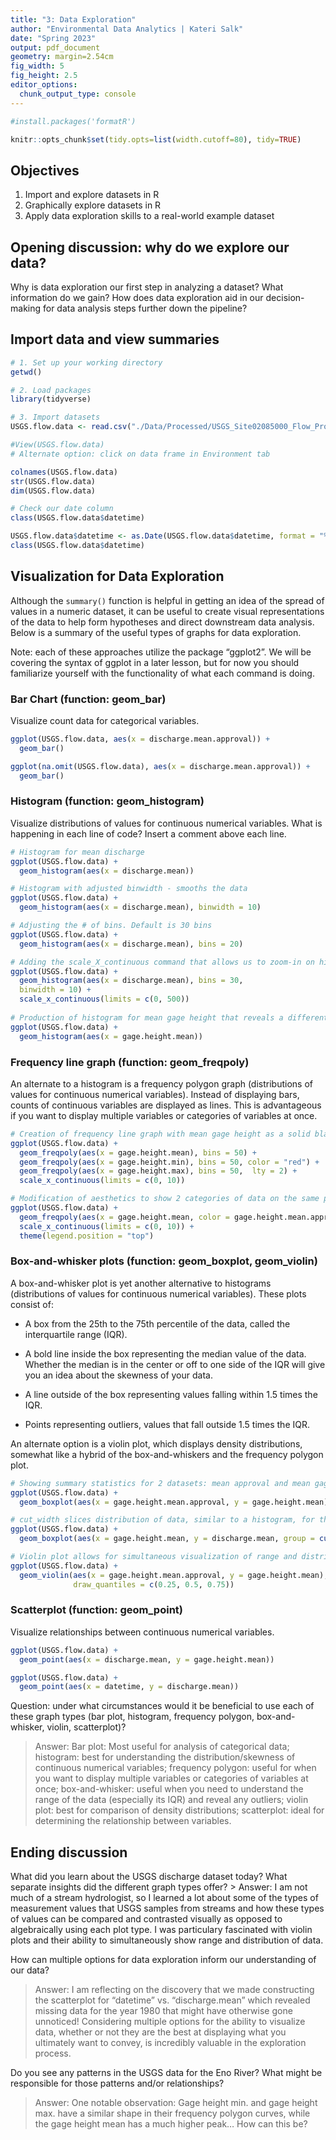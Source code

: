 ```yaml
---
title: "3: Data Exploration"
author: "Environmental Data Analytics | Kateri Salk"
date: "Spring 2023"
output: pdf_document
geometry: margin=2.54cm
fig_width: 5
fig_height: 2.5
editor_options: 
  chunk_output_type: console
---
```

```r

#install.packages('formatR')

knitr::opts_chunk$set(tidy.opts=list(width.cutoff=80), tidy=TRUE)

```


## Objectives
1. Import and explore datasets in R
2. Graphically explore datasets in R
3. Apply data exploration skills to a real-world example dataset

## Opening discussion: why do we explore our data?

Why is data exploration our first step in analyzing a dataset? What information do we gain? How does data exploration aid in our decision-making for data analysis steps further down the pipeline?

## Import data and view summaries

```r
# 1. Set up your working directory
getwd()

# 2. Load packages
library(tidyverse)

# 3. Import datasets
USGS.flow.data <- read.csv("./Data/Processed/USGS_Site02085000_Flow_Processed.csv",stringsAsFactors = T)

#View(USGS.flow.data)
# Alternate option: click on data frame in Environment tab

colnames(USGS.flow.data)
str(USGS.flow.data)
dim(USGS.flow.data)

# Check our date column
class(USGS.flow.data$datetime)

USGS.flow.data$datetime <- as.Date(USGS.flow.data$datetime, format = "%Y-%m-%d") 
class(USGS.flow.data$datetime)

```


## Visualization for Data Exploration

Although the `summary()` function is helpful in getting an idea of the spread of values in a numeric dataset, it can be useful to create visual representations of the data to help form hypotheses and direct downstream data analysis. Below is a summary of the useful types of graphs for data exploration.

Note: each of these approaches utilize the package "ggplot2". We will be covering the syntax of ggplot in a later lesson, but for now you should familiarize yourself with the functionality of what each command is doing.

### Bar Chart (function: geom_bar)

Visualize count data for categorical variables. 

```r
ggplot(USGS.flow.data, aes(x = discharge.mean.approval)) +
  geom_bar()

ggplot(na.omit(USGS.flow.data), aes(x = discharge.mean.approval)) +
  geom_bar()

```

### Histogram (function: geom_histogram)

Visualize distributions of values for continuous numerical variables. What is happening in each line of code? Insert a comment above each line.

```r
# Histogram for mean discharge
ggplot(USGS.flow.data) +
  geom_histogram(aes(x = discharge.mean))

# Histogram with adjusted binwidth - smooths the data
ggplot(USGS.flow.data) +
  geom_histogram(aes(x = discharge.mean), binwidth = 10)

# Adjusting the # of bins. Default is 30 bins
ggplot(USGS.flow.data) +
  geom_histogram(aes(x = discharge.mean), bins = 20)

# Adding the scale_X_continuous command that allows us to zoom-in on histogram
ggplot(USGS.flow.data) + 
  geom_histogram(aes(x = discharge.mean), bins = 30, 
  binwidth = 10) + 
  scale_x_continuous(limits = c(0, 500))
  
# Production of histogram for mean gage height that reveals a different shape/trend for the data
ggplot(USGS.flow.data) +
  geom_histogram(aes(x = gage.height.mean))

```
### Frequency line graph (function: geom_freqpoly)

An alternate to a histogram is a frequency polygon graph (distributions of values for continuous numerical variables). Instead of displaying bars, counts of continuous variables are displayed as lines. This is advantageous if you want to display multiple variables or categories of variables at once.

```r
# Creation of frequency line graph with mean gage height as a solid black line, min. gage height as a solid red line, and max. gage height as a dashed black line, specified by the "lty" or line type command.
ggplot(USGS.flow.data) +
  geom_freqpoly(aes(x = gage.height.mean), bins = 50) +
  geom_freqpoly(aes(x = gage.height.min), bins = 50, color = "red") +
  geom_freqpoly(aes(x = gage.height.max), bins = 50,  lty = 2) +
  scale_x_continuous(limits = c(0, 10))

# Modification of aesthetics to show 2 categories of data on the same plot: Note that random colors were automatically assigned to each category of mean approval ("A" for data approved for publication, "P" for provisional data subject to revision).
ggplot(USGS.flow.data) +
  geom_freqpoly(aes(x = gage.height.mean, color = gage.height.mean.approval), bins = 50) +
  scale_x_continuous(limits = c(0, 10)) +
  theme(legend.position = "top")

```
### Box-and-whisker plots (function: geom_boxplot, geom_violin)

A box-and-whisker plot is yet another alternative to histograms (distributions of values for continuous numerical variables). These plots consist of: 

* A box from the 25th to the 75th percentile of the data, called the interquartile range (IQR).

* A bold line inside the box representing the median value of the data. Whether the median is in the center or off to one side of the IQR will give you an idea about the skewness of your data.

* A line outside of the box representing values falling within 1.5 times the IQR. 

* Points representing outliers, values that fall outside 1.5 times the IQR. 

An alternate option is a violin plot, which displays density distributions, somewhat like a hybrid of the box-and-whiskers and the frequency polygon plot.

```r
# Showing summary statistics for 2 datasets: mean approval and mean gage height.
ggplot(USGS.flow.data) +
  geom_boxplot(aes(x = gage.height.mean.approval, y = gage.height.mean))

# cut_width slices distribution of data, similar to a histogram, for the box and whisker plots generated ("discharge.mean sliced into gage.height.mean"). IQR seems to increase as discharge mean increases!
ggplot(USGS.flow.data) +
  geom_boxplot(aes(x = gage.height.mean, y = discharge.mean, group = cut_width(gage.height.mean, 1)))

# Violin plot allows for simultaneous visualization of range and distribution of values
ggplot(USGS.flow.data) +
  geom_violin(aes(x = gage.height.mean.approval, y = gage.height.mean), 
              draw_quantiles = c(0.25, 0.5, 0.75))
```

### Scatterplot (function: geom_point)
Visualize relationships between continuous numerical variables.

```r
ggplot(USGS.flow.data) +
  geom_point(aes(x = discharge.mean, y = gage.height.mean))

ggplot(USGS.flow.data) +
  geom_point(aes(x = datetime, y = discharge.mean))
```

Question: under what circumstances would it be beneficial to use each of these graph types (bar plot, histogram, frequency polygon, box-and-whisker, violin, scatterplot)?

> Answer: Bar plot: Most useful for analysis of categorical data; histogram: best for understanding the distribution/skewness of continuous numerical variables; frequency polygon: useful for when you want to display multiple variables or categories of variables at once; box-and-whisker: useful when you need to understand the range of the data (especially its IQR) and reveal any outliers; violin plot: best for comparison of density distributions; scatterplot: ideal for determining the relationship between variables.

## Ending discussion

What did you learn about the USGS discharge dataset today? What separate insights did the different graph types offer?
> Answer: I am not much of a stream hydrologist, so I learned a lot about some of the types of measurement values that USGS samples from streams and how these types of values can be compared and contrasted visually as opposed to algebraically using each plot type. I was particulary fascinated with violin plots and their ability to simultaneously show range and distribution of data.


How can multiple options for data exploration inform our understanding of our data?

> Answer: I am reflecting on the discovery that we made constructing the scatterplot for "datetime" vs. "discharge.mean" which revealed missing data for the year 1980 that might have otherwise gone unnoticed! Considering multiple options for the ability to visualize data, whether or not they are the best at displaying what you ultimately want to convey, is incredibly valuable in the exploration process.


Do you see any patterns in the USGS data for the Eno River? What might be responsible for those patterns and/or relationships?

> Answer: One notable observation: Gage height min. and gage height max. have a similar shape in their frequency polygon curves, while the gage height mean has a much higher peak... How can this be?


